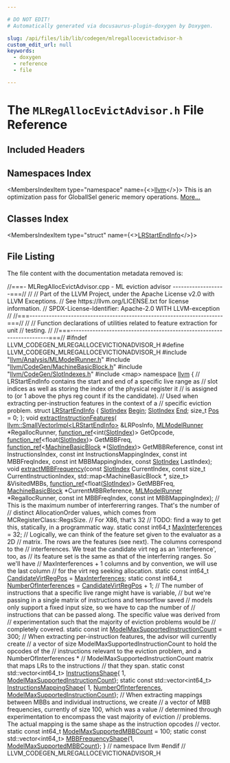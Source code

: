 ```yaml
---

# DO NOT EDIT!
# Automatically generated via docusaurus-plugin-doxygen by Doxygen.

slug: /api/files/lib/lib/codegen/mlregallocevictadvisor-h
custom_edit_url: null
keywords:
  - doxygen
  - reference
  - file

---
```





# The `MLRegAllocEvictAdvisor.h` File Reference

<DoxygenPage pluginConfig={pluginConfig}>



## Included Headers

<IncludesList>
<IncludesListItem
  filePath="llvm/Analysis/MLModelRunner.h"
  permalink="/docs/api/files/include/include/llvm/include/llvm/analysis/mlmodelrunner-h"
  isLocal="true" />
<IncludesListItem
  filePath="llvm/CodeGen/MachineBasicBlock.h"
  permalink="/docs/api/files/include/include/llvm/include/llvm/codegen/machinebasicblock-h"
  isLocal="true" />
<IncludesListItem
  filePath="llvm/CodeGen/SlotIndexes.h"
  permalink="/docs/api/files/include/include/llvm/include/llvm/codegen/slotindexes-h"
  isLocal="true" />
<IncludesListItem
  filePath="map"
  permalink=""
  isLocal="false" />
</IncludesList>

## Namespaces Index

<MembersIndex>

<MembersIndexItem
  type="namespace"
  name={<><a href="/docs/api/namespaces/llvm">llvm</a></>}>
This is an optimization pass for GlobalISel generic memory operations. <a href="/docs/api/namespaces/llvm/#details">More...</a>
</MembersIndexItem>

</MembersIndex>

## Classes Index

<MembersIndex>

<MembersIndexItem
  type="struct"
  name={<><a href="/docs/api/structs/llvm/lrstartendinfo">LRStartEndInfo</a></>}>
</MembersIndexItem>

</MembersIndex>


## File Listing

The file content with the documentation metadata removed is:

<ProgramListing>

<Link id="l00001" /><CodeLine lineNumber="1"><Highlight kind="comment">//===- MLRegAllocEvictAdvisor.cpp - ML eviction advisor -------------------===//</Highlight><Highlight kind="normal"></Highlight></CodeLine>
<Link id="l00002" /><CodeLine lineNumber="2"><Highlight kind="normal"></Highlight><Highlight kind="comment">//</Highlight><Highlight kind="normal"></Highlight></CodeLine>
<Link id="l00003" /><CodeLine lineNumber="3"><Highlight kind="normal"></Highlight><Highlight kind="comment">// Part of the LLVM Project, under the Apache License v2.0 with LLVM Exceptions.</Highlight><Highlight kind="normal"></Highlight></CodeLine>
<Link id="l00004" /><CodeLine lineNumber="4"><Highlight kind="normal"></Highlight><Highlight kind="comment">// See https://llvm.org/LICENSE.txt for license information.</Highlight><Highlight kind="normal"></Highlight></CodeLine>
<Link id="l00005" /><CodeLine lineNumber="5"><Highlight kind="normal"></Highlight><Highlight kind="comment">// SPDX-License-Identifier: Apache-2.0 WITH LLVM-exception</Highlight><Highlight kind="normal"></Highlight></CodeLine>
<Link id="l00006" /><CodeLine lineNumber="6"><Highlight kind="normal"></Highlight><Highlight kind="comment">//</Highlight><Highlight kind="normal"></Highlight></CodeLine>
<Link id="l00007" /><CodeLine lineNumber="7"><Highlight kind="normal"></Highlight><Highlight kind="comment">//===----------------------------------------------------------------------===//</Highlight><Highlight kind="normal"></Highlight></CodeLine>
<Link id="l00008" /><CodeLine lineNumber="8"><Highlight kind="normal"></Highlight><Highlight kind="comment">//</Highlight><Highlight kind="normal"></Highlight></CodeLine>
<Link id="l00009" /><CodeLine lineNumber="9"><Highlight kind="normal"></Highlight><Highlight kind="comment">// Function declarations of utilities related to feature extraction for unit</Highlight><Highlight kind="normal"></Highlight></CodeLine>
<Link id="l00010" /><CodeLine lineNumber="10"><Highlight kind="normal"></Highlight><Highlight kind="comment">// testing.</Highlight><Highlight kind="normal"></Highlight></CodeLine>
<Link id="l00011" /><CodeLine lineNumber="11"><Highlight kind="normal"></Highlight><Highlight kind="comment">//</Highlight><Highlight kind="normal"></Highlight></CodeLine>
<Link id="l00012" /><CodeLine lineNumber="12"><Highlight kind="normal"></Highlight><Highlight kind="comment">//===----------------------------------------------------------------------===//</Highlight><Highlight kind="normal"></Highlight></CodeLine>
<Link id="l00013" /><CodeLine lineNumber="13"><Highlight kind="normal"></Highlight></CodeLine>
<Link id="l00014" /><CodeLine lineNumber="14"><Highlight kind="normal"></Highlight><Highlight kind="preprocessor">#ifndef LLVM&#95;CODEGEN&#95;MLREGALLOCEVICTIONADVISOR&#95;H</Highlight><Highlight kind="normal"></Highlight></CodeLine>
<Link id="l00015" /><CodeLine lineNumber="15"><Highlight kind="normal"></Highlight><Highlight kind="preprocessor">#define LLVM&#95;CODEGEN&#95;MLREGALLOCEVICTIONADVISOR&#95;H</Highlight><Highlight kind="normal"></Highlight></CodeLine>
<Link id="l00016" /><CodeLine lineNumber="16"><Highlight kind="normal"></Highlight></CodeLine>
<Link id="l00017" /><CodeLine lineNumber="17"><Highlight kind="normal"></Highlight><Highlight kind="preprocessor">#include &quot;<a href="/docs/api/files/include/include/llvm/include/llvm/analysis/mlmodelrunner-h">llvm/Analysis/MLModelRunner.h</a>&quot;</Highlight><Highlight kind="normal"></Highlight></CodeLine>
<Link id="l00018" /><CodeLine lineNumber="18"><Highlight kind="normal"></Highlight><Highlight kind="preprocessor">#include &quot;<a href="/docs/api/files/include/include/llvm/include/llvm/codegen/machinebasicblock-h">llvm/CodeGen/MachineBasicBlock.h</a>&quot;</Highlight><Highlight kind="normal"></Highlight></CodeLine>
<Link id="l00019" /><CodeLine lineNumber="19"><Highlight kind="normal"></Highlight><Highlight kind="preprocessor">#include &quot;<a href="/docs/api/files/include/include/llvm/include/llvm/codegen/slotindexes-h">llvm/CodeGen/SlotIndexes.h</a>&quot;</Highlight><Highlight kind="normal"></Highlight></CodeLine>
<Link id="l00020" /><CodeLine lineNumber="20"><Highlight kind="normal"></Highlight><Highlight kind="preprocessor">#include &lt;map&gt;</Highlight><Highlight kind="normal"></Highlight></CodeLine>
<Link id="l00021" /><CodeLine lineNumber="21"><Highlight kind="normal"></Highlight></CodeLine>
<Link id="l00022" /><CodeLine lineNumber="22"><Highlight kind="normal"></Highlight><Highlight kind="keyword">namespace </Highlight><Highlight kind="normal"><a href="/docs/api/namespaces/llvm">llvm</a> &#123;</Highlight></CodeLine>
<Link id="l00023" /><CodeLine lineNumber="23"><Highlight kind="normal"></Highlight></CodeLine>
<Link id="l00024" /><CodeLine lineNumber="24"><Highlight kind="normal"></Highlight><Highlight kind="comment">// LRStartEndInfo contains the start and end of a specific live range as</Highlight><Highlight kind="normal"></Highlight></CodeLine>
<Link id="l00025" /><CodeLine lineNumber="25"><Highlight kind="normal"></Highlight><Highlight kind="comment">// slot indices as well as storing the index of the physical register it</Highlight><Highlight kind="normal"></Highlight></CodeLine>
<Link id="l00026" /><CodeLine lineNumber="26"><Highlight kind="normal"></Highlight><Highlight kind="comment">// is assigned to (or 1 above the phys reg count if its the candidate).</Highlight><Highlight kind="normal"></Highlight></CodeLine>
<Link id="l00027" /><CodeLine lineNumber="27"><Highlight kind="normal"></Highlight><Highlight kind="comment">// Used when extracting per-instruction features in the context of a</Highlight><Highlight kind="normal"></Highlight></CodeLine>
<Link id="l00028" /><CodeLine lineNumber="28"><Highlight kind="normal"></Highlight><Highlight kind="comment">// specific eviction problem.</Highlight><Highlight kind="normal"></Highlight></CodeLine>
<Link id="l00029" /><CodeLine lineNumber="29" lineLink="/docs/api/structs/llvm/lrstartendinfo"><Highlight kind="normal"></Highlight><Highlight kind="keyword">struct </Highlight><Highlight kind="normal"><a href="/docs/api/structs/llvm/lrstartendinfo">LRStartEndInfo</a> &#123;</Highlight></CodeLine>
<Link id="l00030" /><CodeLine lineNumber="30" lineLink="/docs/api/structs/llvm/lrstartendinfo/#ac7da32deec412f305d4b2a6ede983a5f"><Highlight kind="normal">  <a href="/docs/api/classes/llvm/slotindex">SlotIndex</a> <a href="/docs/api/structs/llvm/lrstartendinfo/#ac7da32deec412f305d4b2a6ede983a5f">Begin</a>;</Highlight></CodeLine>
<Link id="l00031" /><CodeLine lineNumber="31" lineLink="/docs/api/structs/llvm/lrstartendinfo/#a5231da102389a905a8f0533015b135c4"><Highlight kind="normal">  <a href="/docs/api/classes/llvm/slotindex">SlotIndex</a> <a href="/docs/api/structs/llvm/lrstartendinfo/#a5231da102389a905a8f0533015b135c4">End</a>;</Highlight></CodeLine>
<Link id="l00032" /><CodeLine lineNumber="32" lineLink="/docs/api/structs/llvm/lrstartendinfo/#ac99ed32375d5474d4d53bcdd8017bdc2"><Highlight kind="normal">  </Highlight><Highlight kind="keywordtype">size&#95;t</Highlight><Highlight kind="normal"> <a href="/docs/api/structs/llvm/lrstartendinfo/#ac99ed32375d5474d4d53bcdd8017bdc2">Pos</a> = 0;</Highlight></CodeLine>
<Link id="l00033" /><CodeLine lineNumber="33"><Highlight kind="normal">&#125;;</Highlight></CodeLine>
<Link id="l00034" /><CodeLine lineNumber="34"><Highlight kind="normal"></Highlight></CodeLine>
<Link id="l00035" /><CodeLine lineNumber="35"><Highlight kind="normal"></Highlight><Highlight kind="keywordtype">void</Highlight><Highlight kind="normal"> <a href="/docs/api/namespaces/llvm/#a47832d6753036cd8ce039993854b3162">extractInstructionFeatures</a>(</Highlight></CodeLine>
<Link id="l00036" /><CodeLine lineNumber="36"><Highlight kind="normal">    <a href="/docs/api/classes/llvm/smallvectorimpl">llvm::SmallVectorImpl&lt;LRStartEndInfo&gt;</a> &amp;LRPosInfo,</Highlight></CodeLine>
<Link id="l00037" /><CodeLine lineNumber="37"><Highlight kind="normal">    <a href="/docs/api/classes/llvm/mlmodelrunner">MLModelRunner</a> &#42;RegallocRunner, <a href="/docs/api/classes/llvm/function-ref">function&#95;ref</a>&lt;</Highlight><Highlight kind="keywordtype">int</Highlight><Highlight kind="normal">(<a href="/docs/api/classes/llvm/slotindex">SlotIndex</a>)&gt; GetOpcode,</Highlight></CodeLine>
<Link id="l00038" /><CodeLine lineNumber="38"><Highlight kind="normal">    <a href="/docs/api/classes/llvm/function-ref">function&#95;ref</a>&lt;</Highlight><Highlight kind="keywordtype">float</Highlight><Highlight kind="normal">(<a href="/docs/api/classes/llvm/slotindex">SlotIndex</a>)&gt; GetMBBFreq,</Highlight></CodeLine>
<Link id="l00039" /><CodeLine lineNumber="39"><Highlight kind="normal">    <a href="/docs/api/classes/llvm/function-ref">function&#95;ref</a>&lt;<a href="/docs/api/classes/llvm/machinebasicblock">MachineBasicBlock</a> &#42;(<a href="/docs/api/classes/llvm/slotindex">SlotIndex</a>)&gt; GetMBBReference,</Highlight></CodeLine>
<Link id="l00040" /><CodeLine lineNumber="40"><Highlight kind="normal">    </Highlight><Highlight kind="keyword">const</Highlight><Highlight kind="normal"> </Highlight><Highlight kind="keywordtype">int</Highlight><Highlight kind="normal"> InstructionsIndex, </Highlight><Highlight kind="keyword">const</Highlight><Highlight kind="normal"> </Highlight><Highlight kind="keywordtype">int</Highlight><Highlight kind="normal"> InstructionsMappingIndex,</Highlight></CodeLine>
<Link id="l00041" /><CodeLine lineNumber="41"><Highlight kind="normal">    </Highlight><Highlight kind="keyword">const</Highlight><Highlight kind="normal"> </Highlight><Highlight kind="keywordtype">int</Highlight><Highlight kind="normal"> MBBFreqIndex, </Highlight><Highlight kind="keyword">const</Highlight><Highlight kind="normal"> </Highlight><Highlight kind="keywordtype">int</Highlight><Highlight kind="normal"> MBBMappingIndex,</Highlight></CodeLine>
<Link id="l00042" /><CodeLine lineNumber="42"><Highlight kind="normal">    </Highlight><Highlight kind="keyword">const</Highlight><Highlight kind="normal"> <a href="/docs/api/classes/llvm/slotindex">SlotIndex</a> LastIndex);</Highlight></CodeLine>
<Link id="l00043" /><CodeLine lineNumber="43"><Highlight kind="normal"></Highlight></CodeLine>
<Link id="l00044" /><CodeLine lineNumber="44"><Highlight kind="normal"></Highlight><Highlight kind="keywordtype">void</Highlight><Highlight kind="normal"> <a href="/docs/api/namespaces/llvm/#aca5e9f38aa52cf67862a4c00f8eeba30">extractMBBFrequency</a>(</Highlight><Highlight kind="keyword">const</Highlight><Highlight kind="normal"> <a href="/docs/api/classes/llvm/slotindex">SlotIndex</a> CurrentIndex,</Highlight></CodeLine>
<Link id="l00045" /><CodeLine lineNumber="45"><Highlight kind="normal">                         </Highlight><Highlight kind="keyword">const</Highlight><Highlight kind="normal"> </Highlight><Highlight kind="keywordtype">size&#95;t</Highlight><Highlight kind="normal"> CurrentInstructionIndex,</Highlight></CodeLine>
<Link id="l00046" /><CodeLine lineNumber="46"><Highlight kind="normal">                         std::map&lt;MachineBasicBlock &#42;, size&#95;t&gt; &amp;VisitedMBBs,</Highlight></CodeLine>
<Link id="l00047" /><CodeLine lineNumber="47"><Highlight kind="normal">                         <a href="/docs/api/classes/llvm/function-ref">function&#95;ref</a>&lt;</Highlight><Highlight kind="keywordtype">float</Highlight><Highlight kind="normal">(<a href="/docs/api/classes/llvm/slotindex">SlotIndex</a>)&gt; GetMBBFreq,</Highlight></CodeLine>
<Link id="l00048" /><CodeLine lineNumber="48"><Highlight kind="normal">                         <a href="/docs/api/classes/llvm/machinebasicblock">MachineBasicBlock</a> &#42;CurrentMBBReference,</Highlight></CodeLine>
<Link id="l00049" /><CodeLine lineNumber="49"><Highlight kind="normal">                         <a href="/docs/api/classes/llvm/mlmodelrunner">MLModelRunner</a> &#42;RegallocRunner, </Highlight><Highlight kind="keyword">const</Highlight><Highlight kind="normal"> </Highlight><Highlight kind="keywordtype">int</Highlight><Highlight kind="normal"> MBBFreqIndex,</Highlight></CodeLine>
<Link id="l00050" /><CodeLine lineNumber="50"><Highlight kind="normal">                         </Highlight><Highlight kind="keyword">const</Highlight><Highlight kind="normal"> </Highlight><Highlight kind="keywordtype">int</Highlight><Highlight kind="normal"> MBBMappingIndex);</Highlight></CodeLine>
<Link id="l00051" /><CodeLine lineNumber="51"><Highlight kind="normal"></Highlight></CodeLine>
<Link id="l00052" /><CodeLine lineNumber="52"><Highlight kind="normal"></Highlight><Highlight kind="comment">// This is the maximum number of interfererring ranges. That&#39;s the number of</Highlight><Highlight kind="normal"></Highlight></CodeLine>
<Link id="l00053" /><CodeLine lineNumber="53"><Highlight kind="normal"></Highlight><Highlight kind="comment">// distinct AllocationOrder values, which comes from MCRegisterClass::RegsSize.</Highlight><Highlight kind="normal"></Highlight></CodeLine>
<Link id="l00054" /><CodeLine lineNumber="54"><Highlight kind="normal"></Highlight><Highlight kind="comment">// For X86, that&#39;s 32</Highlight><Highlight kind="normal"></Highlight></CodeLine>
<Link id="l00055" /><CodeLine lineNumber="55"><Highlight kind="normal"></Highlight><Highlight kind="comment">// TODO: find a way to get this, statically, in a programmatic way.</Highlight><Highlight kind="normal"></Highlight></CodeLine>
<Link id="l00056" /><CodeLine lineNumber="56" lineLink="/docs/api/namespaces/llvm/#ab0793310dc42beb76693d514d3ba970d"><Highlight kind="normal"></Highlight><Highlight kind="keyword">static</Highlight><Highlight kind="normal"> </Highlight><Highlight kind="keyword">const</Highlight><Highlight kind="normal"> int64&#95;t <a href="/docs/api/namespaces/llvm/#ab0793310dc42beb76693d514d3ba970d">MaxInterferences</a> = 32;</Highlight></CodeLine>
<Link id="l00057" /><CodeLine lineNumber="57"><Highlight kind="normal"></Highlight></CodeLine>
<Link id="l00058" /><CodeLine lineNumber="58"><Highlight kind="normal"></Highlight><Highlight kind="comment">// Logically, we can think of the feature set given to the evaluator as a 2D</Highlight><Highlight kind="normal"></Highlight></CodeLine>
<Link id="l00059" /><CodeLine lineNumber="59"><Highlight kind="normal"></Highlight><Highlight kind="comment">// matrix. The rows are the features (see next). The columns correspond to the</Highlight><Highlight kind="normal"></Highlight></CodeLine>
<Link id="l00060" /><CodeLine lineNumber="60"><Highlight kind="normal"></Highlight><Highlight kind="comment">// interferences. We treat the candidate virt reg as an &#39;interference&#39;, too, as</Highlight><Highlight kind="normal"></Highlight></CodeLine>
<Link id="l00061" /><CodeLine lineNumber="61"><Highlight kind="normal"></Highlight><Highlight kind="comment">// its feature set is the same as that of the interferring ranges. So we&#39;ll have</Highlight><Highlight kind="normal"></Highlight></CodeLine>
<Link id="l00062" /><CodeLine lineNumber="62"><Highlight kind="normal"></Highlight><Highlight kind="comment">// MaxInterferences + 1 columns and by convention, we will use the last column</Highlight><Highlight kind="normal"></Highlight></CodeLine>
<Link id="l00063" /><CodeLine lineNumber="63"><Highlight kind="normal"></Highlight><Highlight kind="comment">// for the virt reg seeking allocation.</Highlight><Highlight kind="normal"></Highlight></CodeLine>
<Link id="l00064" /><CodeLine lineNumber="64" lineLink="/docs/api/namespaces/llvm/#affc831a8c8709e57a337d64be6eccf1b"><Highlight kind="normal"></Highlight><Highlight kind="keyword">static</Highlight><Highlight kind="normal"> </Highlight><Highlight kind="keyword">const</Highlight><Highlight kind="normal"> int64&#95;t <a href="/docs/api/namespaces/llvm/#affc831a8c8709e57a337d64be6eccf1b">CandidateVirtRegPos</a> = <a href="/docs/api/namespaces/llvm/#ab0793310dc42beb76693d514d3ba970d">MaxInterferences</a>;</Highlight></CodeLine>
<Link id="l00065" /><CodeLine lineNumber="65" lineLink="/docs/api/namespaces/llvm/#ad14e5d0def0abedca4ae24afdef519c1"><Highlight kind="normal"></Highlight><Highlight kind="keyword">static</Highlight><Highlight kind="normal"> </Highlight><Highlight kind="keyword">const</Highlight><Highlight kind="normal"> int64&#95;t <a href="/docs/api/namespaces/llvm/#ad14e5d0def0abedca4ae24afdef519c1">NumberOfInterferences</a> = <a href="/docs/api/namespaces/llvm/#affc831a8c8709e57a337d64be6eccf1b">CandidateVirtRegPos</a> + 1;</Highlight></CodeLine>
<Link id="l00066" /><CodeLine lineNumber="66"><Highlight kind="normal"></Highlight></CodeLine>
<Link id="l00067" /><CodeLine lineNumber="67"><Highlight kind="normal"></Highlight><Highlight kind="comment">// The number of instructions that a specific live range might have is variable,</Highlight><Highlight kind="normal"></Highlight></CodeLine>
<Link id="l00068" /><CodeLine lineNumber="68"><Highlight kind="normal"></Highlight><Highlight kind="comment">// but we&#39;re passing in a single matrix of instructions and tensorflow saved</Highlight><Highlight kind="normal"></Highlight></CodeLine>
<Link id="l00069" /><CodeLine lineNumber="69"><Highlight kind="normal"></Highlight><Highlight kind="comment">// models only support a fixed input size, so we have to cap the number of</Highlight><Highlight kind="normal"></Highlight></CodeLine>
<Link id="l00070" /><CodeLine lineNumber="70"><Highlight kind="normal"></Highlight><Highlight kind="comment">// instructions that can be passed along. The specific value was derived from</Highlight><Highlight kind="normal"></Highlight></CodeLine>
<Link id="l00071" /><CodeLine lineNumber="71"><Highlight kind="normal"></Highlight><Highlight kind="comment">// experimentation such that the majority of eviction problems would be</Highlight><Highlight kind="normal"></Highlight></CodeLine>
<Link id="l00072" /><CodeLine lineNumber="72"><Highlight kind="normal"></Highlight><Highlight kind="comment">// completely covered.</Highlight><Highlight kind="normal"></Highlight></CodeLine>
<Link id="l00073" /><CodeLine lineNumber="73" lineLink="/docs/api/namespaces/llvm/#a0f6a622f49aa7913d05fd8e3fa8ca13a"><Highlight kind="normal"></Highlight><Highlight kind="keyword">static</Highlight><Highlight kind="normal"> </Highlight><Highlight kind="keyword">const</Highlight><Highlight kind="normal"> </Highlight><Highlight kind="keywordtype">int</Highlight><Highlight kind="normal"> <a href="/docs/api/namespaces/llvm/#a0f6a622f49aa7913d05fd8e3fa8ca13a">ModelMaxSupportedInstructionCount</a> = 300;</Highlight></CodeLine>
<Link id="l00074" /><CodeLine lineNumber="74"><Highlight kind="normal"></Highlight></CodeLine>
<Link id="l00075" /><CodeLine lineNumber="75"><Highlight kind="normal"></Highlight><Highlight kind="comment">// When extracting per-instruction features, the advisor will currently create</Highlight><Highlight kind="normal"></Highlight></CodeLine>
<Link id="l00076" /><CodeLine lineNumber="76"><Highlight kind="normal"></Highlight><Highlight kind="comment">// a vector of size ModelMaxSupportedInstructionCount to hold the opcodes of the</Highlight><Highlight kind="normal"></Highlight></CodeLine>
<Link id="l00077" /><CodeLine lineNumber="77"><Highlight kind="normal"></Highlight><Highlight kind="comment">// instructions relevant to the eviction problem, and a NumberOfInterferences &#42;</Highlight><Highlight kind="normal"></Highlight></CodeLine>
<Link id="l00078" /><CodeLine lineNumber="78"><Highlight kind="normal"></Highlight><Highlight kind="comment">// ModelMaxSupportedInstructionCount matrix that maps LRs to the instructions</Highlight><Highlight kind="normal"></Highlight></CodeLine>
<Link id="l00079" /><CodeLine lineNumber="79"><Highlight kind="normal"></Highlight><Highlight kind="comment">// that they span.</Highlight><Highlight kind="normal"></Highlight></CodeLine>
<Link id="l00080" /><CodeLine lineNumber="80" lineLink="/docs/api/namespaces/llvm/#ac3e62fe1f9496414645a5f2cc59299e9"><Highlight kind="normal"></Highlight><Highlight kind="keyword">static</Highlight><Highlight kind="normal"> </Highlight><Highlight kind="keyword">const</Highlight><Highlight kind="normal"> std::vector&lt;int64&#95;t&gt; <a href="/docs/api/namespaces/llvm/#ac3e62fe1f9496414645a5f2cc59299e9">InstructionsShape</a>&#123;</Highlight></CodeLine>
<Link id="l00081" /><CodeLine lineNumber="81"><Highlight kind="normal">    1, <a href="/docs/api/namespaces/llvm/#a0f6a622f49aa7913d05fd8e3fa8ca13a">ModelMaxSupportedInstructionCount</a>&#125;;</Highlight></CodeLine>
<Link id="l00082" /><CodeLine lineNumber="82" lineLink="/docs/api/namespaces/llvm/#ab1f1fe70e29473f052b91e90544b809b"><Highlight kind="normal"></Highlight><Highlight kind="keyword">static</Highlight><Highlight kind="normal"> </Highlight><Highlight kind="keyword">const</Highlight><Highlight kind="normal"> std::vector&lt;int64&#95;t&gt; <a href="/docs/api/namespaces/llvm/#ab1f1fe70e29473f052b91e90544b809b">InstructionsMappingShape</a>&#123;</Highlight></CodeLine>
<Link id="l00083" /><CodeLine lineNumber="83"><Highlight kind="normal">    1, <a href="/docs/api/namespaces/llvm/#ad14e5d0def0abedca4ae24afdef519c1">NumberOfInterferences</a>, <a href="/docs/api/namespaces/llvm/#a0f6a622f49aa7913d05fd8e3fa8ca13a">ModelMaxSupportedInstructionCount</a>&#125;;</Highlight></CodeLine>
<Link id="l00084" /><CodeLine lineNumber="84"><Highlight kind="normal"></Highlight></CodeLine>
<Link id="l00085" /><CodeLine lineNumber="85"><Highlight kind="normal"></Highlight><Highlight kind="comment">// When extracting mappings between MBBs and individual instructions, we create</Highlight><Highlight kind="normal"></Highlight></CodeLine>
<Link id="l00086" /><CodeLine lineNumber="86"><Highlight kind="normal"></Highlight><Highlight kind="comment">// a vector of MBB frequencies, currently of size 100, which was a value</Highlight><Highlight kind="normal"></Highlight></CodeLine>
<Link id="l00087" /><CodeLine lineNumber="87"><Highlight kind="normal"></Highlight><Highlight kind="comment">// determined through experimentation to encompass the vast majority of eviction</Highlight><Highlight kind="normal"></Highlight></CodeLine>
<Link id="l00088" /><CodeLine lineNumber="88"><Highlight kind="normal"></Highlight><Highlight kind="comment">// problems. The actual mapping is the same shape as the instruction opcodes</Highlight><Highlight kind="normal"></Highlight></CodeLine>
<Link id="l00089" /><CodeLine lineNumber="89"><Highlight kind="normal"></Highlight><Highlight kind="comment">// vector.</Highlight><Highlight kind="normal"></Highlight></CodeLine>
<Link id="l00090" /><CodeLine lineNumber="90" lineLink="/docs/api/namespaces/llvm/#a271b262325043839db7d9e3da26b014d"><Highlight kind="normal"></Highlight><Highlight kind="keyword">static</Highlight><Highlight kind="normal"> </Highlight><Highlight kind="keyword">const</Highlight><Highlight kind="normal"> int64&#95;t <a href="/docs/api/namespaces/llvm/#a271b262325043839db7d9e3da26b014d">ModelMaxSupportedMBBCount</a> = 100;</Highlight></CodeLine>
<Link id="l00091" /><CodeLine lineNumber="91" lineLink="/docs/api/namespaces/llvm/#a86e7665ea220c6f3f7076923fa15f1a8"><Highlight kind="normal"></Highlight><Highlight kind="keyword">static</Highlight><Highlight kind="normal"> </Highlight><Highlight kind="keyword">const</Highlight><Highlight kind="normal"> std::vector&lt;int64&#95;t&gt; <a href="/docs/api/namespaces/llvm/#a86e7665ea220c6f3f7076923fa15f1a8">MBBFrequencyShape</a>&#123;1,</Highlight></CodeLine>
<Link id="l00092" /><CodeLine lineNumber="92"><Highlight kind="normal">                                                    <a href="/docs/api/namespaces/llvm/#a271b262325043839db7d9e3da26b014d">ModelMaxSupportedMBBCount</a>&#125;;</Highlight></CodeLine>
<Link id="l00093" /><CodeLine lineNumber="93"><Highlight kind="normal"></Highlight></CodeLine>
<Link id="l00094" /><CodeLine lineNumber="94"><Highlight kind="normal">&#125; </Highlight><Highlight kind="comment">// namespace llvm</Highlight><Highlight kind="normal"></Highlight></CodeLine>
<Link id="l00095" /><CodeLine lineNumber="95"><Highlight kind="normal"></Highlight></CodeLine>
<Link id="l00096" /><CodeLine lineNumber="96"><Highlight kind="normal"></Highlight><Highlight kind="preprocessor">#endif </Highlight><Highlight kind="comment">// LLVM&#95;CODEGEN&#95;MLREGALLOCEVICTIONADVISOR&#95;H</Highlight><Highlight kind="normal"></Highlight></CodeLine>

</ProgramListing>

</DoxygenPage>
